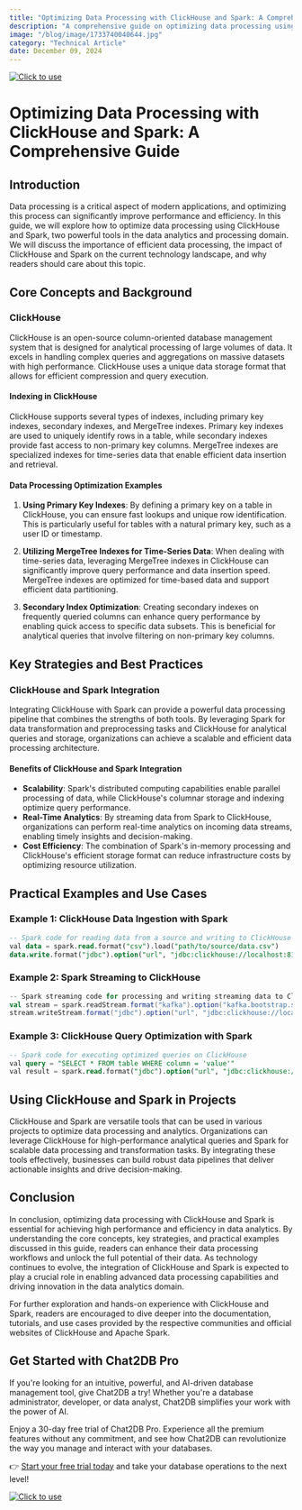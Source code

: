 ```yaml
---
title: "Optimizing Data Processing with ClickHouse and Spark: A Comprehensive Guide"
description: "A comprehensive guide on optimizing data processing using ClickHouse and Spark, covering key concepts, strategies, practical examples, and tools."
image: "/blog/image/1733740040644.jpg"
category: "Technical Article"
date: December 09, 2024
---
```

[![Click to use](/image/blog/bg/chat2db1.png)](https://app.chat2db.ai/)
# Optimizing Data Processing with ClickHouse and Spark: A Comprehensive Guide


<Authors date="December 09, 2024">
  <Author name="Aiden Stone" link="https://chat2db.ai" />
</Authors>

## Introduction

Data processing is a critical aspect of modern applications, and optimizing this process can significantly improve performance and efficiency. In this guide, we will explore how to optimize data processing using ClickHouse and Spark, two powerful tools in the data analytics and processing domain. We will discuss the importance of efficient data processing, the impact of ClickHouse and Spark on the current technology landscape, and why readers should care about this topic.

## Core Concepts and Background

### ClickHouse

ClickHouse is an open-source column-oriented database management system that is designed for analytical processing of large volumes of data. It excels in handling complex queries and aggregations on massive datasets with high performance. ClickHouse uses a unique data storage format that allows for efficient compression and query execution.

#### Indexing in ClickHouse

ClickHouse supports several types of indexes, including primary key indexes, secondary indexes, and MergeTree indexes. Primary key indexes are used to uniquely identify rows in a table, while secondary indexes provide fast access to non-primary key columns. MergeTree indexes are specialized indexes for time-series data that enable efficient data insertion and retrieval.

#### Data Processing Optimization Examples

1. **Using Primary Key Indexes**: By defining a primary key on a table in ClickHouse, you can ensure fast lookups and unique row identification. This is particularly useful for tables with a natural primary key, such as a user ID or timestamp.

2. **Utilizing MergeTree Indexes for Time-Series Data**: When dealing with time-series data, leveraging MergeTree indexes in ClickHouse can significantly improve query performance and data insertion speed. MergeTree indexes are optimized for time-based data and support efficient data partitioning.

3. **Secondary Index Optimization**: Creating secondary indexes on frequently queried columns can enhance query performance by enabling quick access to specific data subsets. This is beneficial for analytical queries that involve filtering on non-primary key columns.

## Key Strategies and Best Practices

### ClickHouse and Spark Integration

Integrating ClickHouse with Spark can provide a powerful data processing pipeline that combines the strengths of both tools. By leveraging Spark for data transformation and preprocessing tasks and ClickHouse for analytical queries and storage, organizations can achieve a scalable and efficient data processing architecture.

#### Benefits of ClickHouse and Spark Integration

- **Scalability**: Spark's distributed computing capabilities enable parallel processing of data, while ClickHouse's columnar storage and indexing optimize query performance.
- **Real-Time Analytics**: By streaming data from Spark to ClickHouse, organizations can perform real-time analytics on incoming data streams, enabling timely insights and decision-making.
- **Cost Efficiency**: The combination of Spark's in-memory processing and ClickHouse's efficient storage format can reduce infrastructure costs by optimizing resource utilization.

## Practical Examples and Use Cases

### Example 1: ClickHouse Data Ingestion with Spark

```sql
-- Spark code for reading data from a source and writing to ClickHouse
val data = spark.read.format("csv").load("path/to/source/data.csv")
data.write.format("jdbc").option("url", "jdbc:clickhouse://localhost:8123/default").option("dbtable", "table_name").save()
```

### Example 2: Spark Streaming to ClickHouse

```scala
-- Spark streaming code for processing and writing streaming data to ClickHouse
val stream = spark.readStream.format("kafka").option("kafka.bootstrap.servers", "localhost:9092").load()
stream.writeStream.format("jdbc").option("url", "jdbc:clickhouse://localhost:8123/default").option("dbtable", "stream_table").start()
```

### Example 3: ClickHouse Query Optimization with Spark

```sql
-- Spark code for executing optimized queries on ClickHouse
val query = "SELECT * FROM table WHERE column = 'value'"
val result = spark.read.format("jdbc").option("url", "jdbc:clickhouse://localhost:8123/default").option("dbtable", query).load()
```

## Using ClickHouse and Spark in Projects

ClickHouse and Spark are versatile tools that can be used in various projects to optimize data processing and analytics. Organizations can leverage ClickHouse for high-performance analytical queries and Spark for scalable data processing and transformation tasks. By integrating these tools effectively, businesses can build robust data pipelines that deliver actionable insights and drive decision-making.

## Conclusion

In conclusion, optimizing data processing with ClickHouse and Spark is essential for achieving high performance and efficiency in data analytics. By understanding the core concepts, key strategies, and practical examples discussed in this guide, readers can enhance their data processing workflows and unlock the full potential of their data. As technology continues to evolve, the integration of ClickHouse and Spark is expected to play a crucial role in enabling advanced data processing capabilities and driving innovation in the data analytics domain.

For further exploration and hands-on experience with ClickHouse and Spark, readers are encouraged to dive deeper into the documentation, tutorials, and use cases provided by the respective communities and official websites of ClickHouse and Apache Spark.

## Get Started with Chat2DB Pro

If you're looking for an intuitive, powerful, and AI-driven database management tool, give Chat2DB a try! Whether you're a database administrator, developer, or data analyst, Chat2DB simplifies your work with the power of AI.

Enjoy a 30-day free trial of Chat2DB Pro. Experience all the premium features without any commitment, and see how Chat2DB can revolutionize the way you manage and interact with your databases.

👉 [Start your free trial today](https://app.chat2db.ai/) and take your database operations to the next level!

[![Click to use](/image/blog/bg/chat2db.jpg)](https://app.chat2db.ai/)